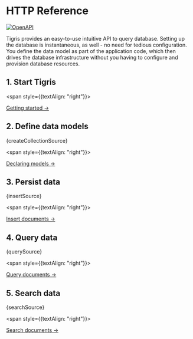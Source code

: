 
# HTTP Reference

[![OpenAPI][openapi-image]][openapi-link]

[openapi-image]: https://img.shields.io/badge/OpenAPI-Tigris-success?style=plastic&logo=openapiinitiative
[openapi-link]: ../apidocs/

Tigris provides an easy-to-use intuitive API to query database. Setting up
the database is instantaneous, as well - no need for tedious configuration.
You define the data model as part of the application code, which then drives
the database infrastructure without you having to configure and provision
database resources.

## 1. Start Tigris

<StartupLocally />

<span style={{textAlign: "right"}}>

[Getting started →](getting-started)

</span>

## 2. Define data models

<CodeBlock language="shell">{createCollectionSource}</CodeBlock>

<span style={{textAlign: "right"}}>

[Declaring models →](datamodel/declare)

</span>

## 3. Persist data

<CodeBlock language="shell">{insertSource}</CodeBlock>

<span style={{textAlign: "right"}}>

[Insert documents →](insert)

</span>

## 4. Query data

<CodeBlock language="shell">{querySource}</CodeBlock>

<span style={{textAlign: "right"}}>

[Query documents →](query)

</span>

## 5. Search data

<CodeBlock language="shell">{searchSource}</CodeBlock>

<span style={{textAlign: "right"}}>

[Search documents →](search)

</span>
